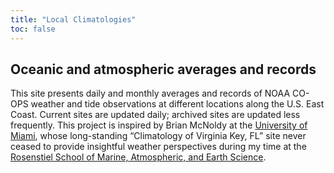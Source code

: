```yaml
---
title: "Local Climatologies"
toc: false
---
```


## Oceanic and atmospheric averages and records

This site presents daily and monthly averages and records of NOAA CO-OPS weather and tide observations at different locations along the U.S. East Coast. Current sites are updated daily; archived sites are updated less frequently. This project is inspired by Brian McNoldy at the [University of Miami](https://welcome.miami.edu/), whose long-standing “Climatology of Virginia Key, FL” site never ceased to provide insightful weather perspectives during my time at the [Rosenstiel School of Marine, Atmospheric, and Earth Science](https://www.earth.miami.edu/).